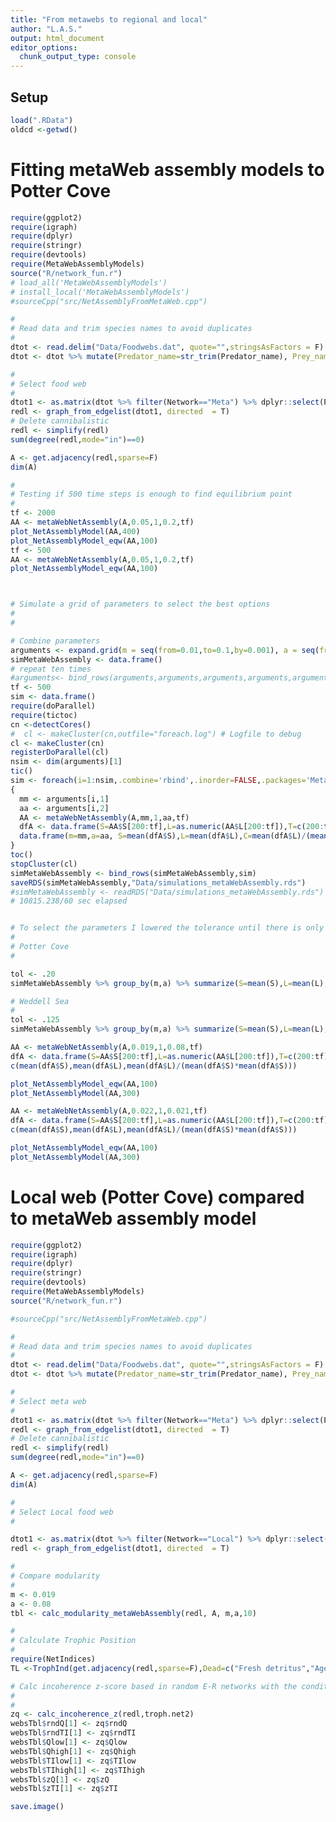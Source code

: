 ```yaml
---
title: "From metawebs to regional and local"
author: "L.A.S."
output: html_document
editor_options: 
  chunk_output_type: console
---
```


## Setup

```r
load(".RData")
oldcd <-getwd()
```

# Fitting metaWeb assembly models to Potter Cove   

```r

require(ggplot2)
require(igraph)
require(dplyr)
require(stringr)
require(devtools)
require(MetaWebAssemblyModels)
source("R/network_fun.r")
# load_all('MetaWebAssemblyModels')
# install_local('MetaWebAssemblyModels')
#sourceCpp("src/NetAssemblyFromMetaWeb.cpp")

#
# Read data and trim species names to avoid duplicates 
#
dtot <- read.delim("Data/Foodwebs.dat", quote="",stringsAsFactors = F)
dtot <- dtot %>% mutate(Predator_name=str_trim(Predator_name), Prey_name=str_trim(Prey_name))

#
# Select food web 
#
dtot1 <- as.matrix(dtot %>% filter(Network=="Meta") %>% dplyr::select(Prey_name,Predator_name))
redl <- graph_from_edgelist(dtot1, directed  = T)
# Delete cannibalistic 
redl <- simplify(redl)
sum(degree(redl,mode="in")==0)

A <- get.adjacency(redl,sparse=F)
dim(A)

#
# Testing if 500 time steps is enough to find equilibrium point
#
tf <- 2000
AA <- metaWebNetAssembly(A,0.05,1,0.2,tf)
plot_NetAssemblyModel(AA,400)
plot_NetAssemblyModel_eqw(AA,100)
tf <- 500
AA <- metaWebNetAssembly(A,0.05,1,0.2,tf)
plot_NetAssemblyModel_eqw(AA,100)



# Simulate a grid of parameters to select the best options
#
#

# Combine parameters
arguments <- expand.grid(m = seq(from=0.01,to=0.1,by=0.001), a = seq(from=0.01,to=0.1,by=0.001))
simMetaWebAssembly <- data.frame()
# repeat ten times
#arguments<- bind_rows(arguments,arguments,arguments,arguments,arguments,arguments,arguments,arguments,arguments,arguments)
tf <- 500
sim <- data.frame()
require(doParallel)
require(tictoc)
cn <-detectCores()
#  cl <- makeCluster(cn,outfile="foreach.log") # Logfile to debug 
cl <- makeCluster(cn)
registerDoParallel(cl)
nsim <- dim(arguments)[1]
tic()
sim <- foreach(i=1:nsim,.combine='rbind',.inorder=FALSE,.packages='MetaWebAssemblyModels') %dopar% 
{
  mm <- arguments[i,1]
  aa <- arguments[i,2]
  AA <- metaWebNetAssembly(A,mm,1,aa,tf)
  dfA <- data.frame(S=AA$S[200:tf],L=as.numeric(AA$L[200:tf]),T=c(200:tf))
  data.frame(m=mm,a=aa, S=mean(dfA$S),L=mean(dfA$L),C=mean(dfA$L)/(mean(dfA$S)*mean(dfA$S)))
}
toc()
stopCluster(cl)
simMetaWebAssembly <- bind_rows(simMetaWebAssembly,sim)
saveRDS(simMetaWebAssembly,"Data/simulations_metaWebAssembly.rds")
#simMetaWebAssembly <- readRDS("Data/simulations_metaWebAssembly.rds")
# 10815.238/60 sec elapsed


# To select the parameters I lowered the tolerance until there is only one value or few values
#
# Potter Cove
#

tol <- .20
simMetaWebAssembly %>% group_by(m,a) %>% summarize(S=mean(S),L=mean(L),C=mean(C)) %>% mutate(alpha=m/a) %>% filter(L>309*(1-tol),L<309*(1+tol),S>91*(1-tol),S<91*(1+tol)) %>% arrange(desc(L))

# Weddell Sea
#
tol <- .125
simMetaWebAssembly %>% group_by(m,a) %>% summarize(S=mean(S),L=mean(L),C=mean(C)) %>% mutate(alpha=m/a) %>% filter(L>1908*(1-tol),L<1908*(1+tol), S>436*(1-tol),S<437*(1+tol)) %>% arrange(S)

AA <- metaWebNetAssembly(A,0.019,1,0.08,tf)
dfA <- data.frame(S=AA$S[200:tf],L=as.numeric(AA$L[200:tf]),T=c(200:tf))
c(mean(dfA$S),mean(dfA$L),mean(dfA$L)/(mean(dfA$S)*mean(dfA$S)))

plot_NetAssemblyModel_eqw(AA,100)
plot_NetAssemblyModel(AA,300)

AA <- metaWebNetAssembly(A,0.022,1,0.021,tf)
dfA <- data.frame(S=AA$S[200:tf],L=as.numeric(AA$L[200:tf]),T=c(200:tf))
c(mean(dfA$S),mean(dfA$L),mean(dfA$L)/(mean(dfA$S)*mean(dfA$S)))

plot_NetAssemblyModel_eqw(AA,100)
plot_NetAssemblyModel(AA,300)

```



# Local web (Potter Cove) compared to  metaWeb assembly model 

```r

require(ggplot2)
require(igraph)
require(dplyr)
require(stringr)
require(devtools)
require(MetaWebAssemblyModels)
source("R/network_fun.r")

#sourceCpp("src/NetAssemblyFromMetaWeb.cpp")

#
# Read data and trim species names to avoid duplicates 
#
dtot <- read.delim("Data/Foodwebs.dat", quote="",stringsAsFactors = F)
dtot <- dtot %>% mutate(Predator_name=str_trim(Predator_name), Prey_name=str_trim(Prey_name))

#
# Select meta web 
#
dtot1 <- as.matrix(dtot %>% filter(Network=="Meta") %>% dplyr::select(Prey_name,Predator_name))
redl <- graph_from_edgelist(dtot1, directed  = T)
# Delete cannibalistic 
redl <- simplify(redl)
sum(degree(redl,mode="in")==0)

A <- get.adjacency(redl,sparse=F)
dim(A)                             

#
# Select Local food web 
# 

dtot1 <- as.matrix(dtot %>% filter(Network=="Local") %>% dplyr::select(Prey_name,Predator_name))
redl <- graph_from_edgelist(dtot1, directed  = T)

#
# Compare modularity 
#
m <- 0.019
a <- 0.08
tbl <- calc_modularity_metaWebAssembly(redl, A, m,a,10)

#
# Calculate Trophic Position
#
require(NetIndices)
TL <-TrophInd(get.adjacency(redl,sparse=F),Dead=c("Fresh detritus","Aged detritus","Necromass"))

# Calc incoherence z-score based in random E-R networks with the condition of at least one basal node
#
#
zq <- calc_incoherence_z(redl,troph.net2)
websTbl$rndQ[1] <- zq$rndQ
websTbl$rndTI[1] <- zq$rndTI
websTbl$Qlow[1] <- zq$Qlow
websTbl$Qhigh[1] <- zq$Qhigh
websTbl$TIlow[1] <- zq$TIlow
websTbl$TIhigh[1] <- zq$TIhigh
websTbl$zQ[1] <- zq$zQ
websTbl$zTI[1] <- zq$zTI

save.image()

```


